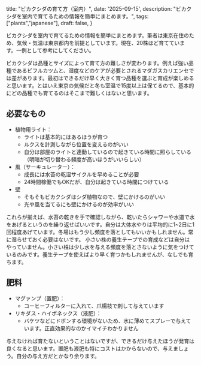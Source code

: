   title: "ビカクシダの育て方（室内）",
  date: '2025-09-15',
  description: "ビカクシダを室内で育てるための情報を簡単にまとめます。",
  tags: ["plants","japanese"],
  draft: false,
}

ビカクシダを室内で育てるための情報を簡単にまとめます。筆者は東京在住のため、気候・気温は東京都内を前提としています。現在、20株ほど育てています。一例として参考にしてください。

ビカクシダは品種とサイズによって育て方の難しさが変わります。例えば強い品種であるビフルカツムと、湿度などのケアが必要とされるマダガスカリエンセでは差があります。最初はできるだけ早く大きく育つ品種を選ぶと育成が楽しめると思います。とはいえ東京の気候だと冬も室温で15度以上は保てるので、基本的にどの品種でも育てるのはそこまで難しくはないと思います。

## 必要なもの

- 植物用ライト：
  - ライトは基本的にはあるほうが育つ
  - ルクスを計測しながら位置を変えるのがいい
  - 自分は部屋のライトと連動しているので起きている時間に照らしている（明暗が切り替わる頻度が高いほうがいいらしい）
- 風（サーキュレーター）：
  - 成長には水苔の乾湿サイクルを早めることが必要
  - 24時間稼働でもOKだが、自分は起きている時間につけている
- 壁
  - そもそもビカクシダはシダ植物なので、壁にかけるのがいい
  - 光や風を当てるにも壁にかけるのが効率がいい

これらが揃えば、水苔の乾きを手で確認しながら、乾いたらシャワーや水道で水をあげるというのを繰り返せばいいです。自分は大体水やりは平均的に1~2日に1回程度あげています。冬場はもう少し頻度を落としてもいいかもしれません。常に湿らせておく必要はないです。
小さい株の養生テープでの育成などは自分はやっていません。小さい株は少し水を与える頻度を落とさないように気をつけているのみです。養生テープを使えばより早く育つかもしれませんが、なしでも育ちます。

## 肥料

- マグァンプ（置肥）：
  - コーヒーフィルターに入れて、爪楊枝で刺して与えています
- リキダス・ハイポネックス（液肥）：
  - バケツなどにドボンする環境がないため、水に薄めてスプレーで与えています。正直効果的なのかイマイチわかりません

与えなければ育たないということはないですが、できるだけ与えたほうが発育は良くなると思います。置肥も液肥も特にコストはかからないので、与えましょう。自分の与え方だとかなり余ります。
